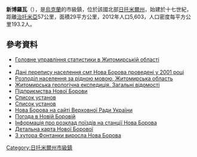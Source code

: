 {{No footnotes|time=2015-09-16T14:34:20+00:00}}
{{coord|50|41|32|N|28|38|12|E|scale:30000|display=title}}

'''新博羅瓦'''（{{lang-uk|Нова Борова}}），是[[烏克蘭|烏克蘭]]的市級鎮，位於該國北部[[日托米爾州|日托米爾州]]，始建於十七世紀，距離[[治托米亞|治托米亞]]57公里，面積29平方公里，2012年人口5,603，人口密度每平方公里193.2人。

==參考資料==
*[https://web.archive.org/web/20160303193304/http://www.zt.ukrstat.gov.ua/Vupuski/11_12/chicl.zip Головне управління статистики в Житомирській області]
*{{cite web|url=http://prapor-vv.zt.ua/view_post.php?id=2621|title=Про розвідників земних надр|coauthors=Антоніна Свінціцька|date=2015-04-03|work=газета «Прапор»|accessdate=2015-04-18|deadurl=yes|archiveurl=https://web.archive.org/web/20150418164011/http://prapor-vv.zt.ua/view_post.php?id=2621|archivedate=2015-04-18}}
*[http://gska2.rada.gov.ua/pls/z7502/A005?rdat1=20.10.2003&rf7571=8931 Дані перепису населення смт Нова Борова проведені у 2001 році]{{dead link|date=2017年12月 |bot=InternetArchiveBot |fix-attempted=yes }}
*[https://web.archive.org/web/20140731182036/http://database.ukrcensus.gov.ua/Mult/Database/Census/databasetree_uk.asp Розподіл населення за рідною мовою, Житомирська область]
*[http://pivnichgeologiya.com.ua/index.php?option=com_content&view=article&id=82:2010-03-01-07-20-39&catid=36:2010-02-27-16-03-57&Itemid=129 Житомирська геологічна експедиція. Загальні відомості]{{dead link|date=2018年3月 |bot=InternetArchiveBot |fix-attempted=yes }}
*[https://web.archive.org/web/20160304085215/http://rada-vv.gov.ua/factories.htm Підприємства Нової Борови]
*[http://www.zhitomir-region.gov.ua/rda_v-volynsk.php?osvita Список установ]{{dead link|date=2017年12月 |bot=InternetArchiveBot |fix-attempted=yes }}
*[http://www.zhitomir-region.gov.ua/rda_v-volynsk.php?osvita Список установ]{{dead link|date=2017年12月 |bot=InternetArchiveBot |fix-attempted=yes }}
* [http://gska2.rada.gov.ua/pls/z7502/A005?rdat1=20.10.2003&rf7571=8931 Нова Борова на сайті Верховної Ради України]{{dead link|date=2017年12月 |bot=InternetArchiveBot |fix-attempted=yes }}
* [http://www.meteoprog.ua/ua/weather/NovaBorova/ Погода в Новій Боровій] {{Wayback|url=http://www.meteoprog.ua/ua/weather/NovaBorova/ |date=20200924000604 }}
* [http://www.uz.gov.ua/index.php?m=services.transppl.ScheduleOra&f=ScheduleOra.Stan&T2=34743&sort=2&lng=uk Інформація про розклад поїздів на станції Нова Борова] {{Wayback|url=http://www.uz.gov.ua/index.php?m=services.transppl.ScheduleOra&f=ScheduleOra.Stan&T2=34743&sort=2&lng=uk |date=20181015055859 }}
* [http://n.maps.yandex.ru/-/CVR-yQ3V Детальна карта Нової Борової]{{dead link|date=2018年3月 |bot=InternetArchiveBot |fix-attempted=yes }} {{ref-ru}}
* [https://web.archive.org/web/20160304113142/http://prapor-vv.zt.ua/view_post.php?id=761 З хутора Фонтанки виросла Нова Борова]{{ref-uk}}

{{DEFAULTSORT:Нова Борова}}
[[Category:日托米爾州市級鎮|Category:日托米爾州市級鎮]]


{{Zhytomyr-geo-stub}}